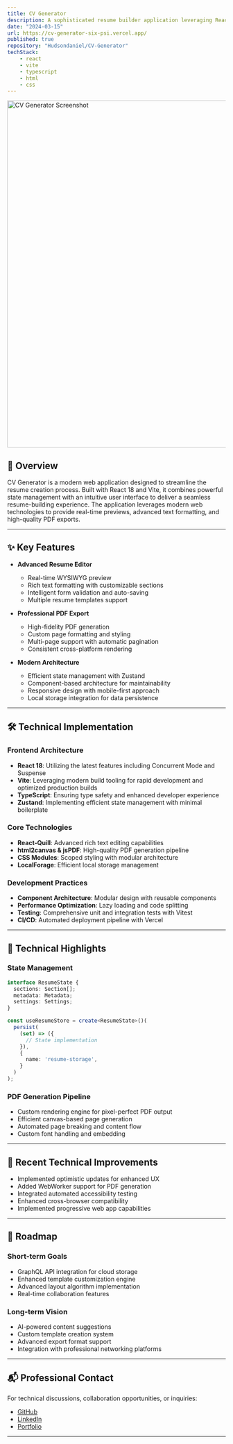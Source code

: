 ```yaml
---
title: CV Generator
description: A sophisticated resume builder application leveraging React and Vite for seamless CV creation, featuring real-time preview, rich text editing, and professional PDF export capabilities.
date: "2024-03-15"
url: https://cv-generator-six-psi.vercel.app/
published: true
repository: "Hudsondaniel/CV-Generator"
techStack:
    - react
    - vite
    - typescript
    - html
    - css
---
```


<a href="https://cv-generator-six-psi.vercel.app/" className="block hover:opacity-75 transition-opacity duration-200">
    <img 
        src="/Project-Pics/skillsheet-snap.png" 
        alt="CV Generator Screenshot" 
        className="rounded-lg shadow-2xl border border-zinc-800"
        width="800" 
        height="800" 
    />
</a>

## 🚀 Overview

CV Generator is a modern web application designed to streamline the resume creation process. Built with React 18 and Vite, it combines powerful state management with an intuitive user interface to deliver a seamless resume-building experience. The application leverages modern web technologies to provide real-time previews, advanced text formatting, and high-quality PDF exports.

---

## ✨ Key Features

- **Advanced Resume Editor**
  - Real-time WYSIWYG preview
  - Rich text formatting with customizable sections
  - Intelligent form validation and auto-saving
  - Multiple resume templates support

- **Professional PDF Export**
  - High-fidelity PDF generation
  - Custom page formatting and styling
  - Multi-page support with automatic pagination
  - Consistent cross-platform rendering

- **Modern Architecture**
  - Efficient state management with Zustand
  - Component-based architecture for maintainability
  - Responsive design with mobile-first approach
  - Local storage integration for data persistence

---

## 🛠️ Technical Implementation

### Frontend Architecture
- **React 18**: Utilizing the latest features including Concurrent Mode and Suspense
- **Vite**: Leveraging modern build tooling for rapid development and optimized production builds
- **TypeScript**: Ensuring type safety and enhanced developer experience
- **Zustand**: Implementing efficient state management with minimal boilerplate

### Core Technologies
- **React-Quill**: Advanced rich text editing capabilities
- **html2canvas & jsPDF**: High-quality PDF generation pipeline
- **CSS Modules**: Scoped styling with modular architecture
- **LocalForage**: Efficient local storage management

### Development Practices
- **Component Architecture**: Modular design with reusable components
- **Performance Optimization**: Lazy loading and code splitting
- **Testing**: Comprehensive unit and integration tests with Vitest
- **CI/CD**: Automated deployment pipeline with Vercel

---

## 🎯 Technical Highlights

### State Management
```typescript
interface ResumeState {
  sections: Section[];
  metadata: Metadata;
  settings: Settings;
}

const useResumeStore = create<ResumeState>()(
  persist(
    (set) => ({
      // State implementation
    }),
    {
      name: 'resume-storage',
    }
  )
);
```

### PDF Generation Pipeline
- Custom rendering engine for pixel-perfect PDF output
- Efficient canvas-based page generation
- Automated page breaking and content flow
- Custom font handling and embedding

---

## 🔄 Recent Technical Improvements

- Implemented optimistic updates for enhanced UX
- Added WebWorker support for PDF generation
- Integrated automated accessibility testing
- Enhanced cross-browser compatibility
- Implemented progressive web app capabilities

---

## 🚀 Roadmap

### Short-term Goals
- GraphQL API integration for cloud storage
- Enhanced template customization engine
- Advanced layout algorithm implementation
- Real-time collaboration features

### Long-term Vision
- AI-powered content suggestions
- Custom template creation system
- Advanced export format support
- Integration with professional networking platforms

---

## 📬 Professional Contact

For technical discussions, collaboration opportunities, or inquiries:

- [GitHub](https://github.com/Hudsondaniel)
- [LinkedIn](https://linkedin.com/in/yourusername)
- [Portfolio](https://portfolio-hudson.vercel.app)

---